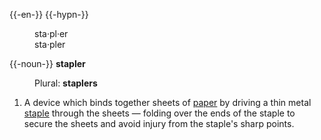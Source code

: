 {{-en-}}
{{-hypn-}}
:sta&middot;pl&middot;er
:sta&middot;pler
{{-noun-}}
'''stapler'''
:Plural: '''staplers'''
# A device which binds together sheets of [[paper]] by driving a thin metal [[staple]] through the sheets &mdash; folding over the ends of the staple to secure the sheets and avoid injury from the staple's sharp points.
